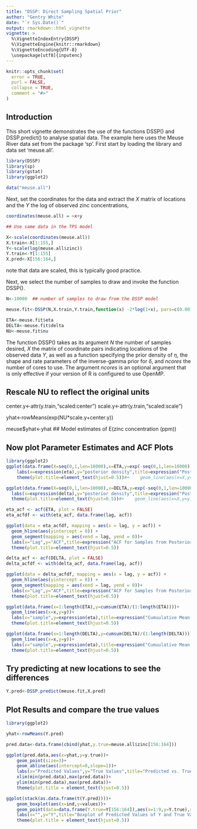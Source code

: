```yaml
---
title: "DSSP: Direct Sampling Spatial Prior"
author: "Gentry White"
date: "`r Sys.Date()`"
output: rmarkdown::html_vignette
vignette: >
  %\VignetteIndexEntry{DSSP}
  %\VignetteEngine{knitr::rmarkdown}
  %\VignetteEncoding{UTF-8}
  \usepackage[utf8]{inputenc}
---
```


```r
knitr::opts_chunk$set(
  error = TRUE,
  purl = FALSE,
  collapse = TRUE,
  comment = "#>"
)
```
## Introduction
This short vignette demonstrates the use of the functions DSSP() and DSSP.predict() to analyse spatial data.  The example here uses the Meuse River data set from the package 'sp'. First start by loading the library and data set 'meuse.all'. 

```r
library(DSSP)
library(sp)
library(gstat)
library(ggplot2)

data("meuse.all")
```
Next, set the coordinates for the data and extract the $X$ matrix of locations and the $Y$ the log of observed zinc concentrations,
```r
coordinates(meuse.all) = ~x+y

## Use same data in the TPS model

X<-scale(coordinates(meuse.all))
X.train<-X[1:155,]
Y<-scale(log(meuse.all$zinc))
Y.train<-Y[1:155]
X.pred<-X[156:164,]
```
note that data are scaled, this is typically good practice. 

Next, we select the number of samples to draw and invoke the function DSSP().

```r
N<-10000  ## number of samples to draw from the DSSP model

meuse.fit<-DSSP(N,X.train,Y.train,function(x) -2*log(1+x), pars=c(0.001,0.001),ncores=1)

ETA<-meuse.fit$eta
DELTA<-meuse.fit$delta
NU<-meuse.fit$nu

```
The function DSSP() takes as its argument $N$ the number of samples desired, $X$ the matrix of coordinate pairs indicating locations of the observed data $Y$, as well as a function specifying the prior density of $\eta$, the shape and rate parameters of the inverse-gamma prior for $\delta$, and $ncores$ the number of cores to use. The argument $ncores$ is an optional argument that is only effective if your version of R is configured to use OpenMP.  

##  Rescale NU to reflect the original units

center.y<-attr(y.train,"scaled:center")
scale.y<-attr(y.train,"scaled:scale")

yhat<-rowMeans(exp(NU*scale.y+center.y))

meuse$yhat<-yhat ## Model estimates of E(zinc concentration (ppm))

##  Now plot Parameter Estimates and ACF Plots
```r
library(ggplot2)
ggplot(data.frame(X=seq(0,1,len=10000),x=ETA,y=exp(-seq(0,1,len=10000))))+geom_density(aes(x=x))+
    labs(x=expression(eta),y="posterior density",title=expression("Posterior Density of "*eta))+
    theme(plot.title=element_text(hjust=0.5))#+    geom_line(aes(x=X,y=y))

ggplot(data.frame(X=seq(0,1,len=10000),x=DELTA,y=exp(-seq(0,1,len=10000))))+geom_density(aes(x=x))+
  labs(x=expression(delta),y="posterior density",title=expression("Posterior Density of "*delta))+
  theme(plot.title=element_text(hjust=0.5))#+    geom_line(aes(x=X,y=y))
```

```r
eta_acf <- acf(ETA, plot = FALSE)
eta_acfdf <- with(eta_acf, data.frame(lag, acf))

ggplot(data = eta_acfdf, mapping = aes(x = lag, y = acf)) +
  geom_hline(aes(yintercept = 0)) +
  geom_segment(mapping = aes(xend = lag, yend = 0))+
  labs(x="Lag",y="ACF",title=expression("ACF for Samples from Posterior of "*eta))+
  theme(plot.title=element_text(hjust=0.5))

delta_acf <- acf(DELTA, plot = FALSE)
delta_acfdf <- with(delta_acf, data.frame(lag, acf))

ggplot(data = delta_acfdf, mapping = aes(x = lag, y = acf)) +
  geom_hline(aes(yintercept = 0)) +
  geom_segment(mapping = aes(xend = lag, yend = 0))+
  labs(x="Lag",y="ACF",title=expression("ACF for Samples from Posterior of "*delta))+
  theme(plot.title=element_text(hjust=0.5))
```

```r
ggplot(data.frame(x=1:length(ETA),y=cumsum(ETA)/(1:length(ETA))))+
  geom_line(aes(x=x,y=y))+
  labs(x="sample",y=expression(eta),title=expression("Cumuulative Mean of Samples from Posterior of "*eta))+
  theme(plot.title=element_text(hjust=0.5))

ggplot(data.frame(x=1:length(DELTA),y=cumsum(DELTA)/(1:length(DELTA))))+
  geom_line(aes(x=x,y=y))+
  labs(x="sample",y=expression(eta),title=expression("Cumuulative Mean of Samples from Posterior of "*delta))+
  theme(plot.title=element_text(hjust=0.5))
```





##  Try predicting at new locations to see the differences

```r
Y.pred<-DSSP.predict(meuse.fit,X.pred)
```

##  Plot Results and compare the true values

```r
library(ggplot2)

yhat<-rowMeans(Y.pred)

pred.data<-data.frame(cbind(yhat,y.true=meuse.all$zinc[156:164]))

ggplot(pred.data,aes(x=yhat,y=y.true))+
    geom_point(size=3)+
    geom_abline(aes(intercept=0,slope=1))+
    labs(x="Predicted Values",y="True Values",title="Predicted vs. True Values")+
    xlim(min(pred.data),max(pred.data))+
    ylim(min(pred.data),max(pred.data))+
    theme(plot.title = element_text(hjust=0.5))
```

```r
ggplot(stack(as.data.frame(t(Y.pred))))+
    geom_boxplot(aes(x=ind,y=values))+
    geom_point(data=data.frame(Y.true=Y[156:164]),aes(x=1:9,y=Y.true),shape=4,size=3)+
    labs(x="",y="Y",title="Boxplot of Predicted Values of Y and True Values (X)")+
    theme(plot.title = element_text(hjust=0.5))
```
